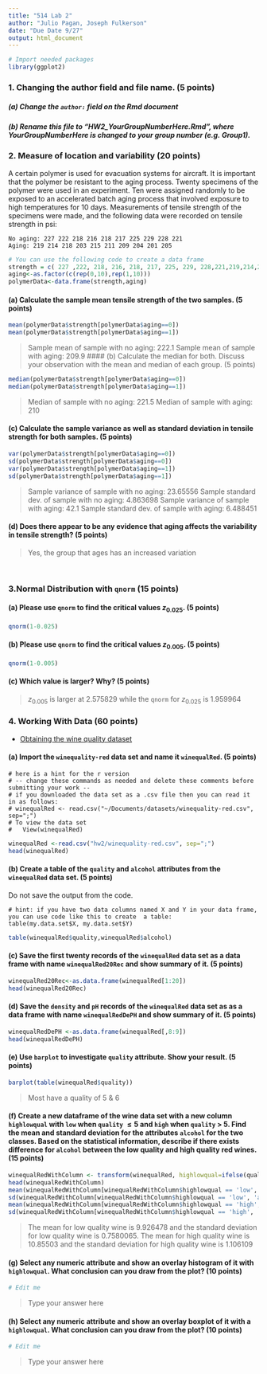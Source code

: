 ```yaml
---
title: "514 Lab 2"
author: "Julio Pagan, Joseph Fulkerson"
date: "Due Date 9/27"
output: html_document
---
```


```r
# Import needed packages
library(ggplot2) 
```


### 1. Changing the author field and file name. (5 points)

##### (a) Change the `author:` field on the Rmd document 

##### (b) Rename this file to "HW2_YourGroupNumberHere.Rmd", where YourGroupNumberHere is changed to your group number (e.g. Group1).

### 2. Measure of location and variability (20 points)

A certain polymer is used for evacuation systems for aircraft. It is important that the polymer be resistant to the aging process. Twenty specimens of the polymer were used in an experiment. Ten were assigned randomly to be exposed to an accelerated batch aging process that involved exposure to high temperatures for 10 days. Measurements of tensile strength of
the specimens were made, and the following data were
recorded on tensile strength in psi:

```
No aging: 227 222 218 216 218 217 225 229 228 221
Aging: 219 214 218 203 215 211 209 204 201 205 
```

```r
# You can use the following code to create a data frame
strength = c( 227 ,222, 218, 216, 218, 217, 225, 229, 228,221,219,214,218,203,215,211,209,204,201,205)
aging<-as.factor(c(rep(0,10),rep(1,10)))
polymerData<-data.frame(strength,aging)
```

#### (a) Calculate the sample mean tensile strength of the two samples. (5 points)

```r
mean(polymerData$strength[polymerData$aging==0])
mean(polymerData$strength[polymerData$aging==1])
```

> Sample mean of sample with no aging:  222.1 
> Sample mean of sample with aging:     209.9
#### (b) Calculate the median for both. Discuss your observation with the mean and median of each group. (5 points)

```r
median(polymerData$strength[polymerData$aging==0])
median(polymerData$strength[polymerData$aging==1])
```

> Median of sample with no aging:   221.5
> Median of sample with aging:      210

#### (c) Calculate the sample variance as well as standard deviation in tensile strength for both samples. (5 points)

```r
var(polymerData$strength[polymerData$aging==0])
sd(polymerData$strength[polymerData$aging==0])
var(polymerData$strength[polymerData$aging==1])
sd(polymerData$strength[polymerData$aging==1])
```

> Sample variance of sample with no aging:          23.65556
> Sample standard dev. of sample with no aging:     4.863698
> Sample variance of sample with  aging:            42.1
> Sample standard dev. of sample with aging:        6.488451

#### (d) Does there appear to be any evidence that aging affects the variability in tensile strength? (5 points)

> Yes, the group that ages has an increased variation

<br> 


### 3.Normal Distribution with `qnorm` (15 points)

#### (a) Please use `qnorm` to find the critical values $z_{0.025}$. (5 points)

```r
qnorm(1-0.025)
```

#### (b) Please use `qnorm` to find the critical values $z_{0.005}$. (5 points)

```r
qnorm(1-0.005)
```

#### (c) Which value is larger? Why? (5 points)

> $z_{0.005}$ is larger at 2.575829 while the `qnorm` for $z_{0.025}$ is 1.959964

### 4. Working With Data (60 points)

* [Obtaining the wine quality  dataset](http://archive.ics.uci.edu/ml/machine-learning-databases/wine-quality/)

#### (a) Import the `winequality-red` data set and name it `winequalRed`. (5 points)

```
# here is a hint for the r version 
# -- change these commands as needed and delete these comments before submitting your work -- 
# if you downloaded the data set as a .csv file then you can read it in as follows: 
# winequalRed <- read.csv("~/Documents/datasets/winequality-red.csv", sep=";")
# To view the data set
#   View(winequalRed)
```


```r
winequalRed <-read.csv("hw2/winequality-red.csv", sep=";")
head(winequalRed)
```

#### (b) Create a table of the  `quality` and `alcohol` attributes from the `winequalRed` data set. (5 points)

Do not save the output from the code.
```
# hint: if you have two data columns named X and Y in your data frame, you can use code like this to create  a table: 
table(my.data.set$X, my.data.set$Y)
```

```r
table(winequalRed$quality,winequalRed$alcohol)
```

#### (c) Save the first twenty records of the `winequalRed` data set as a data frame with name `winequalRed20Rec` and show summary of it. (5 points)

```r
winequalRed20Rec<-as.data.frame(winequalRed[1:20])
head(winequalRed20Rec)
```

#### (d)  Save the `density` and `pH` records of the `winequalRed` data set as as a data frame with name `winequalRedDePH` and show summary of it. (5 points)

```r
winequalRedDePH <-as.data.frame(winequalRed[,8:9])
head(winequalRedDePH)
```

#### (e) Use `barplot` to investigate `quality` attribute. Show your result. (5 points)

```r
barplot(table(winequalRed$quality))
```

> Most have a quality of 5 & 6 


#### (f) Create a new dataframe of the wine data set with a new column `highlowqual` with `low` when `quality` $\le 5$ and `high` when `quality` > 5. Find the mean and standard deviation for the attributes `alcohol` for the two classes. Based on the statistical information, describe if there exists difference for `alcohol` between the low quality and high quality red wines. (15 points)

```r
winequalRedWithColumn <- transform(winequalRed, highlowqual=ifelse(quality > 5, 'high', 'low'))
head(winequalRedWithColumn)
mean(winequalRedWithColumn[winequalRedWithColumn$highlowqual == 'low', 'alcohol'])
sd(winequalRedWithColumn[winequalRedWithColumn$highlowqual == 'low', 'alcohol'])
mean(winequalRedWithColumn[winequalRedWithColumn$highlowqual == 'high', 'alcohol'])
sd(winequalRedWithColumn[winequalRedWithColumn$highlowqual == 'high', 'alcohol'])
```

> The mean for low quality wine is 9.926478 and the standard deviation for low quality wine is 0.7580065.
> The mean for high quality wine is 10.85503 and the standard deviation for high quality wine is 1.106109

#### (g) Select any numeric attribute and show an overlay histogram of it with `highlowqual`. What conclusion can you draw from the plot? (10 points)


```r
# Edit me
```

> Type your answer here

#### (h) Select any numeric attribute and show an overlay boxplot of it with a `highlowqual`. What conclusion can you draw from the plot? (10 points)


```r
# Edit me
```

> Type your answer here
